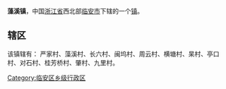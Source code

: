 {{Unreferenced|time=2022-02-09T02:58:02+00:00}}
'''藻溪镇'''，中国[[浙江省|浙江省]]西北部[[临安市|临安市]]下辖的一个[[镇|镇]]。

==辖区==
该镇辖有：	严家村、藻溪村、长六村、闽坞村、周云村、横塘村、杲村、亭口村、对石村、桂芳桥村、肇村、九里村。

{{临安市行政区划}}
[[Category:临安区乡级行政区|Category:临安区乡级行政区]]